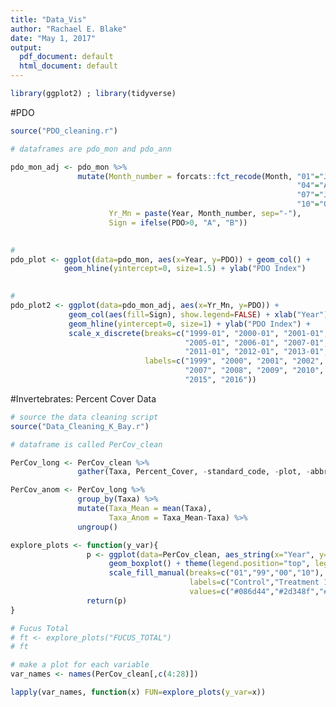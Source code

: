 ```yaml
---
title: "Data_Vis"
author: "Rachael E. Blake"
date: "May 1, 2017"
output:
  pdf_document: default
  html_document: default
---
```


```r
library(ggplot2) ; library(tidyverse)

```

#PDO
```r
source("PDO_cleaning.r")

# dataframes are pdo_mon and pdo_ann

pdo_mon_adj <- pdo_mon %>%
               mutate(Month_number = forcats::fct_recode(Month, "01"="JAN", "02"="FEB", "03"="MAR",
                                                                "04"="APR", "05"="MAY", "06"="JUN", 
                                                                "07"="JUL", "08"="AUG", "09"="SEP", 
                                                                "10"="OCT", "11"="NOV", "12"="DEC"),
                      Yr_Mn = paste(Year, Month_number, sep="-"),
                      Sign = ifelse(PDO>0, "A", "B"))
               
```

```r
#
pdo_plot <- ggplot(data=pdo_mon, aes(x=Year, y=PDO)) + geom_col() + 
            geom_hline(yintercept=0, size=1.5) + ylab("PDO Index")

  
#
pdo_plot2 <- ggplot(data=pdo_mon_adj, aes(x=Yr_Mn, y=PDO)) + 
             geom_col(aes(fill=Sign), show.legend=FALSE) + xlab("Year") +
             geom_hline(yintercept=0, size=1) + ylab("PDO Index") + 
             scale_x_discrete(breaks=c("1999-01", "2000-01", "2001-01", "2002-01", "2003-01", "2004-01",
                                       "2005-01", "2006-01", "2007-01", "2008-01", "2009-01", "2010-01",
                                       "2011-01", "2012-01", "2013-01", "2014-01", "2015-01", "2016-01"),
                              labels=c("1999", "2000", "2001", "2002", "2003", "2004", "2005", "2006", 
                                       "2007", "2008", "2009", "2010", "2011", "2012", "2013", "2014",
                                       "2015", "2016"))

```

#Invertebrates: Percent Cover Data
```r
# source the data cleaning script
source("Data_Cleaning_K_Bay.r")

# dataframe is called PerCov_clean

PerCov_long <- PerCov_clean %>%
               gather(Taxa, Percent_Cover, -standard_code, -plot, -abbr_code, -Year, -Block, -Treatment)

PerCov_anom <- PerCov_long %>%
               group_by(Taxa) %>%
               mutate(Taxa_Mean = mean(Taxa),
                      Taxa_Anom = Taxa_Mean-Taxa) %>%
               ungroup()

```

```r
explore_plots <- function(y_var){
                 p <- ggplot(data=PerCov_clean, aes_string(x="Year", y=y_var, fill="Treatment")) + 
                      geom_boxplot() + theme(legend.position="top", legend.title=element_blank()) +
                      scale_fill_manual(breaks=c("01","99","00","10"),
                                        labels=c("Control","Treatment 1","Treatment 2","10"),
                                        values=c("#086d44","#2d348f","#fc7307","#a8148b"))
                 return(p)
}


```

```r
# Fucus Total
# ft <- explore_plots("FUCUS_TOTAL")
# ft

# make a plot for each variable
var_names <- names(PerCov_clean[,c(4:28)]) 

lapply(var_names, function(x) FUN=explore_plots(y_var=x))

```

```r



```





